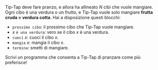 
Tip-Tap deve fare pranzo, e allora ha allineato $N$ cibi che vuole mangiare.
Ogni cibo è una verdura o un frutto, e Tip-Tap vuole solo mangiare **frutta cruda** e **verdura cotta**.
Hai a disposizione questi blocchi:

- `prossimo cibo`: il prossimo cibo che Tip-Tap vuole mangiare.
- $x$ `è una verdura`: vero se il cibo $x$ è una verdura.
- `cuoci` $x$: cuoci il cibo $x$.
- `mangia` $x$: mangia il cibo $x$.
- `termina`: smetti di mangiare.

Scrivi un programma che consenta a Tip-Tap di pranzare come più preferisce!

<Blockly
  customBlocks={customBlocks}
  initialBlocks={initialBlocks}
  testcases={testcases}
  visualizer={Visualizer}
/>

